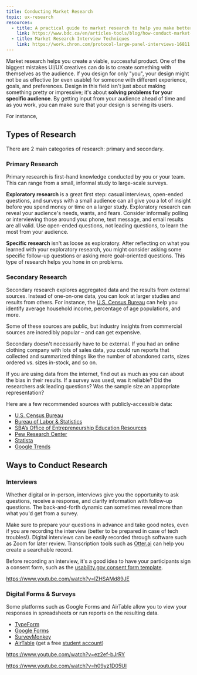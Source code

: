 ```yaml
---
title: Conducting Market Research
topic: ux-research
resources:
  - title: A practical guide to market research to help you make better decisions
    link: https://www.bdc.ca/en/articles-tools/blog/how-conduct-market-research-small-businesses?it=business-planning/market-research-and-statistics/conducting-market-research/types-of-survey-questions/
  - title: Market Research Interview Techniques
    link: https://work.chron.com/protocol-large-panel-interviews-16811.html
---
```


Market research helps you create a viable, successful product. One of the biggest mistakes UI/UX creatives can do is to create something with themselves as the audience. If you design for only "you", your design might not be as effective (or even usable) for someone with different experience, goals, and preferences. Design in this field isn't just about making something pretty or impressive; it's about **solving problems for your specific audience**. By getting input from your audience ahead of time and as you work, you can make sure that your design is serving its users.

For instance,

## Types of Research

There are 2 main categories of research: primary and secondary.

### Primary Research

Primary research is first-hand knowledge conducted by you or your team. This can range from a small, informal study to large-scale surveys.

**Exploratory research** is a great first step: casual interviews, open-ended questions, and surveys with a small audience can all give you a lot of insight before you spend money or time on a larger study. Exploratory research can reveal your audience's needs, wants, and fears. Consider informally polling or interviewing those around you: phone, text message, and email results are all valid. Use open-ended questions, not leading questions, to learn the most from your audience.

**Specific research** isn't as loose as exploratory. After reflecting on what you learned with your exploratory research, you might consider asking some specific follow-up questions or asking more goal-oriented questions. This type of research helps you hone in on problems.

### Secondary Research

Secondary research explores aggregated data and the results from external sources. Instead of one-on-one data, you can look at larger studies and results from others. For instance, the [U.S. Census Bureau](https://www.census.gov/) can help you identify average household income, percentage of age populations, and more.

Some of these sources are public, but industry insights from commercial sources are incredibly popular – and can get expensive.

Secondary doesn't necessarily have to be external. If you had an online clothing company with lots of sales data, you could run reports that collected and summarized things like the number of abandoned carts, sizes ordered vs. sizes in-stock, and so on.

If you are using data from the internet, find out as much as you can about the bias in their results. If a survey was used, was it reliable? Did the researchers ask leading questions? Was the sample size an appropriate representation?

Here are a few recommended sources with publicly-accessible data:

- [U.S. Census Bureau](https://www.census.gov/)
- [Bureau of Labor & Statistics](https://www.bls.gov/)
- [SBA’s Office of Entrepreneurship Education Resources](https://www.sba.gov/offices/headquarters/oee/resources/2836)
- [Pew Research Center](https://www.pewresearch.org/tools-and-resources/)
- [Statista](https://www.statista.com/)
- [Google Trends](https://trends.google.com/trends/)

## Ways to Conduct Research

### Interviews

Whether digital or in-person, interviews give you the opportunity to ask questions, receive a response, and clarify information with follow-up questions. The back-and-forth dynamic can sometimes reveal more than what you'd get from a survey.

Make sure to prepare your questions in advance and take good notes, even if you are recording the interview (better to be prepared in case of tech troubles!). Digital interviews can be easily recorded through software such as Zoom for later review. Transcription tools such as [Otter.ai](https://otter.ai/) can help you create a searchable record.

Before recording an interview, it's a good idea to have your participants sign a consent form, such as the [usability.gov consent form template](https://www.usability.gov/how-to-and-tools/resources/templates/consent-form-adult.html).

https://www.youtube.com/watch?v=lZHSAMd89JE

### Digital Forms & Surveys

Some platforms such as Google Forms and AirTable allow you to view your responses in spreadsheets or run reports on the resulting data.

- [TypeForm](https://www.typeform.com/)
- [Google Forms](https://forms.google.com)
- [SurveyMonkey](https://www.surveymonkey.com/)
- [AirTable](https://www.airtable.com/) (get a free [student account](https://airtable.com/shrBUitZUMVIMdMAo))

https://www.youtube.com/watch?v=ez2ef-bJrRY

https://www.youtube.com/watch?v=h09yz1D05UI
